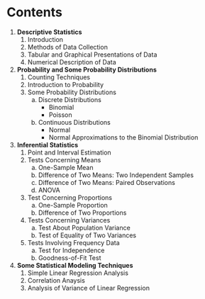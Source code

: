 # Contents {-}

1. __Descriptive Statistics__
   1. Introduction
   1. Methods of Data Collection
   1. Tabular and Graphical Presentations of Data
   1. Numerical Description of Data
  
2. __Probability and Some Probability Distributions__
   1. Counting Techniques
   1. Introduction to Probability
   1. Some Probability Distributions
       a. Discrete Distributions
          - Binomial
          - Poisson
       a. Continuous Distributions
          - Normal
          - Normal Approximations to the Binomial Distribution

3. __Inferential Statistics__
   1. Point and Interval Estimation
   1. Tests Concerning Means
       a. One-Sample Mean
       a. Difference of Two Means: Two Independent Samples
       a. Difference of Two Means: Paired Observations
       a. ANOVA
   1. Test Concerning Proportions
       a. One-Sample Proportion
       a. Difference of Two Proportions
   1. Tests Concerning Variances
       a. Test About Population Variance
       a. Test of Equality of Two Variances
   1. Tests Involving Frequency Data
       a. Test for Independence
       a. Goodness-of-Fit Test

4. __Some Statistical Modeling Techniques__
   1. Simple Linear Regression Analysis
   1. Correlation Anaysis
   1. Analysis of Variance of Linear Regression
